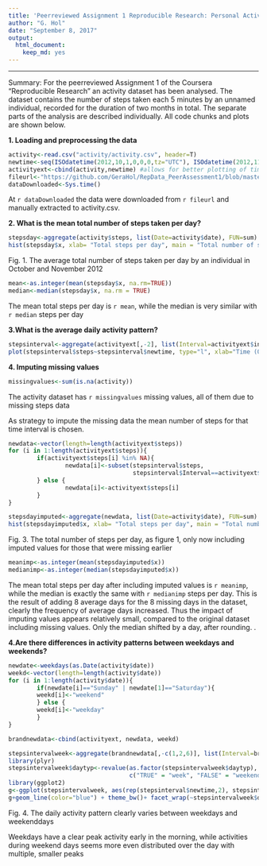 ```yaml
---
title: 'Peerreviewed Assignment 1 Reproducible Research: Personal Activity Report'
author: "G. Hol"
date: "September 8, 2017"
output: 
  html_document: 
    keep_md: yes
---
```

****

Summary: For the peerreviewed Assignment 1 of the Coursera "Reproducible Research" an activity dataset has been analysed. The dataset contains the number of steps taken each 5 minutes by an unnamed individual, recorded for the duration of two months in total. The separate parts of the analysis are described individually. All code chunks and plots are shown below.


**1. Loading and preprocessing the data**
```r
activity<-read.csv("activity/activity.csv", header=T)
newtime<-seq(ISOdatetime(2012,10,1,0,0,0,tz="UTC"), ISOdatetime(2012,11,30,23,55,0,tz="UTC"),by=(60*5))
activityext<-cbind(activity,newtime) #allows for better plotting of time on x-axis
fileurl<-"https://github.com/GeraHol/RepData_PeerAssessment1/blob/master/activity.zip"
dataDownloaded<-Sys.time() 
```
 
At `r dataDownloaded` the data were downloaded from `r fileurl` and manually extracted to activity.csv.


**2. What is the mean total number of steps taken per day?**
```r
stepsday<-aggregate(activity$steps, list(Date=activity$date), FUN=sum)
hist(stepsday$x, xlab= "Total steps per day", main = "Total number of steps taken per day", breaks = 10, col = "lightblue")
```

Fig. 1. The average total number of steps taken per day by an individual in October and November 2012



```r
mean<-as.integer(mean(stepsday$x, na.rm=TRUE))
median<-median(stepsday$x, na.rm = TRUE)
```

The mean total steps per day is `r mean`, while the median is very similar with `r median` steps per day 

**3.What is the average daily activity pattern?** 

```r
stepsinterval<-aggregate(activityext[,-2], list(Interval=activityext$interval), FUN=mean, na.rm=TRUE)
plot(stepsinterval$steps~stepsinterval$newtime, type="l", xlab="Time (0:00-23:59)", ylab= "Steps per 5 minutes", main = "Average number of steps per 5 minutes during the day", col="blue", lwd=2)

```


**4. Imputing missing values**

```r
missingvalues<-sum(is.na(activity))
```

The activity dataset has `r missingvalues` missing values, all of them due to missing steps data

As strategy to impute the missing data the mean number of steps for that time interval is chosen. 

```r
newdata<-vector(length=length(activityext$steps))
for (i in 1:length(activityext$steps)){
        if(activityext$steps[i] %in% NA){
                newdata[i]<-subset(stepsinterval$steps,
                                   stepsinterval$Interval==activityext$interval[i]) 
        } else {
                newdata[i]<-activityext$steps[i]  
        } 
}
```

```r
stepsdayimputed<-aggregate(newdata, list(Date=activity$date), FUN=sum)
hist(stepsdayimputed$x, xlab= "Total steps per day", main = "Total number of steps taken per day with imputed values", breaks = 10, col = "lightgreen")
```

Fig. 3. The total number of steps per day, as figure 1, only now including imputed values for those that were missing earlier

```r
meanimp<-as.integer(mean(stepsdayimputed$x))
medianimp<-as.integer(median(stepsdayimputed$x))
```

The mean total steps per day after including imputed values is `r meanimp`, while the median is exactly the same with `r medianimp` steps per day. This is the result of adding 8 average days for the 8 missing days in the dataset, clearly the frequency of average days increased. Thus the impact of imputing values appears relatively small, compared to the original dataset including missing values. Only the median shifted by a day, after rounding. .

**4.Are there differences in activity patterns between weekdays and weekends?**

```r
newdate<-weekdays(as.Date(activity$date))
weekd<-vector(length=length(activity$date))
for (i in 1:length(activity$date)){
        if(newdate[i]=="Sunday" | newdate[1]=="Saturday"){
        weekd[i]<-"weekend"
        } else {
        weekd[i]<-"weekday"
        }
}

brandnewdata<-cbind(activityext, newdata, weekd)
```

```r
stepsintervalweek<-aggregate(brandnewdata[,-c(1,2,6)], list(Interval=brandnewdata$interval, daytyp=(brandnewdata$weekd=="weekday")), mean)
library(plyr)
stepsintervalweek$daytyp<-revalue(as.factor(stepsintervalweek$daytyp), 
                                  c("TRUE" = "week", "FALSE" = "weekend"))
library(ggplot2)
g<-ggplot(stepsintervalweek, aes(rep(stepsinterval$newtime,2), stepsintervalweek$newdata))
g+geom_line(color="blue") + theme_bw()+ facet_wrap(~stepsintervalweek$daytyp, ncol=1) + labs(title="Activity pattern during week and weekend days") +labs(x="Time (per 5 min interval)" , y="Steps")+theme(strip.text.x = element_text(colour="blue"))+scale_x_datetime(date_labels="%H:%M")

```

Fig. 4. The daily activity pattern clearly varies between weekdays and weekenddays

Weekdays have a clear peak activity early in the morning, while activities during weekend days seems more even distributed over the day with multiple, smaller peaks

